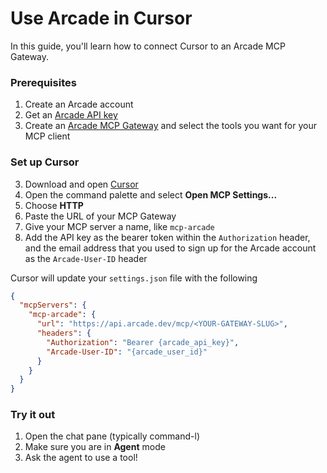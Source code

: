 

# Use Arcade in Cursor

In this guide, you'll learn how to connect Cursor to an Arcade MCP Gateway.

<Steps>

### Prerequisites

1. Create an <SignupLink linkLocation="docs:claude-desktop-client">Arcade account</SignupLink>
2. Get an [Arcade API key](/home/api-keys)
3. Create an [Arcade MCP Gateway](/home/mcp-gateways) and select the tools you want for your MCP client

### Set up Cursor

3. Download and open [Cursor](https://cursor.com/download)
4. Open the command palette and select **Open MCP Settings...**
5. Choose **HTTP**
6. Paste the URL of your MCP Gateway
7. Give your MCP server a name, like `mcp-arcade`
8. Add the API key as the bearer token within the `Authorization` header, and the email address that you used to sign up for the Arcade account as the `Arcade-User-ID` header

Cursor will update your `settings.json` file with the following

```json
{
  "mcpServers": {
    "mcp-arcade": {
      "url": "https://api.arcade.dev/mcp/<YOUR-GATEWAY-SLUG>",
      "headers": {
        "Authorization": "Bearer {arcade_api_key}",
        "Arcade-User-ID": "{arcade_user_id}"
      }
    }
  }
}
```

### Try it out

1. Open the chat pane (typically command-l)
1. Make sure you are in **Agent** mode
1. Ask the agent to use a tool!

</Steps>
